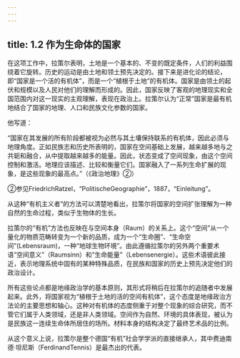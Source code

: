 ```yaml
---
---
---
```

title: 1.2 作为生命体的国家
---



在这项工作中，拉策尔表明，土地是一个基本的、不变的既定条件，人们的利益围绕着它旋转。历史的运动是由土地和领土预先决定的。接下来是进化论的结论，即“国家是一个活的有机体”，而是一个“植根于土地”的有机体。国家是由领土的起伏和规模以及人民对他们的理解而形成的。因此，国家反映了客观的地理现实和全国范围内对这一现实的主观理解，表现在政治上。拉策尔认为“正常”国家是最有机地结合了国家的地理、人口和民族文化参数的国家。

他写道：

“国家在其发展的所有阶段都被视为必然与其土壤保持联系的有机体，因此必须与地理角度。正如民族志和历史所表明的，国家在空间基础上发展，越来越多地与之共轭和融合，从中提取越来越多的能量。因此，状态变成了空间现象，由这个空间控制和激活。地理应该描述、比较和衡量它们。国家融入了一系列生命扩展的现象，是这些现象的最高点。”（《政治地理》②）

②参见FriedrichRatzel，“PolitischeGeographie”，1887，“Einleitung”。

从这种“有机主义者”的方法可以清楚地看出，拉策尔将国家的空间扩张理解为一种自然的生命过程，类似于生物体的生长。

拉策尔的“有机”方法也反映在与空间本身（Raum）的关系上。这个“空间”从一个量化的物质范畴转变为一个新的品质，成为一个“生命圈”、“生命空间”(Lebensraum)，一种“地球生物环境”。由此遵循拉策尔的另外两个重要术语“空间意义”（Raumsinn）和“生命能量”（Lebensenergie）。这些术语彼此接近，表示地理系统中固有的某种特殊品质，在民族和国家的历史上预先决定他们的政治设计。

所有这些论点都是地缘政治学的基本原则，其形式将稍后在拉策尔的追随者中发展起来。此外，将国家视为“植根于土地的活的空间有机体”，这个态度是地缘政治方法论的主要思想和轴心。这种对有机体的态度侧重于对整个现象的综合研究，而不管它们属于人类领域，还是非人类领域。空间作为自然、环境的具体表现，被认为是民族这一连续生命体所居住的场所。材料本身的结构决定了最终艺术品的比例。

从这个意义上说，拉策尔是整个德国“有机”社会学学派的直接继承人，其中费迪南德·坦尼斯（FerdinandTennis）是最杰出的代表。
